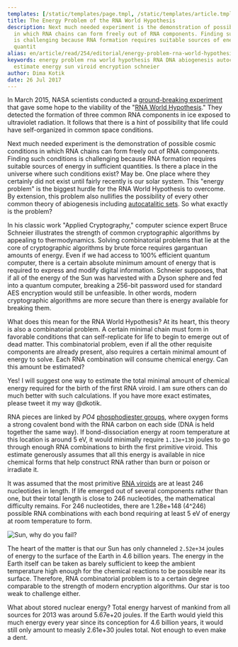 ```yaml
---
templates: [/static/templates/page.tmpl, /static/templates/article.tmpl]
title: The Energy Problem of the RNA World Hypothesis
description: Next much needed experiment is the demonstration of possible cosmic conditions
  in which RNA chains can form freely out of RNA components. Finding such conditions
  is challenging because RNA formation requires suitable sources of energy in sufficient
  quantit
alias: en/article/read/254/editorial/energy-problem-rna-world-hypothesis.html
keywords: energy problem rna world hypothesis RNA DNA abiogenesis autocatalitic sets
  estimate energy sun viroid encryption schneier
author: Dima Kotik
date: 26 Jul 2017
---
```

In March 2015, NASA scientists conducted a [ground-breaking experiment](https://www.nasa.gov/content/nasa-ames-reproduces-the-building-blocks-of-life-in-laboratory) that gave some hope to the viability of the "[RNA World Hypothesis](https://en.wikipedia.org/wiki/RNA_world)." They detected the formation of three common RNA components in ice exposed to ultraviolet radiation. It follows that there is a hint of possibility that life could have self-organized in common space conditions.

Next much needed experiment is the demonstration of possible cosmic conditions in which RNA chains can form freely out of RNA components. Finding such conditions is challenging because RNA formation requires suitable sources of energy in sufficient quantities. Is there a place in the universe where such conditions exist? May be. One place where they certainly did not exist until fairly recently is our solar system. This "energy problem" is the biggest hurdle for the RNA World Hypothesis to overcome. By extension, this problem also nullifies the possibility of every other common theory of abiogenesis including [autocatalitic sets](https://en.wikipedia.org/wiki/Autocatalytic_set). So what exactly is the problem?

In his classic work "Applied Cryptography," computer science expert Bruce Schneier illustrates the strength of common cryptographic algorithms by appealing to thermodynamics. Solving combinatorial problems that lie at the core of cryptographic algorithms by brute force requires gargantuan amounts of energy. Even if we had access to 100% efficient quantum computer, there is a certain absolute minimum amount of energy that is required to express and modify digital information. Schneier supposes, that if all of the energy of the Sun was harvested with a Dyson sphere and fed into a quantum computer, breaking a 256-bit password used for standard AES encryption would still be unfeasible. In other words, modern cryptographic algorithms are more secure than there is energy available for breaking them.

What does this mean for the RNA World Hypothesis? At its heart, this theory is also a combinatorial problem. A certain minimal chain must form in favorable conditions that can self-replicate for life to begin to emerge out of dead matter. This combinatorial problem, even if all the other requisite components are already present, also requires a certain minimal amount of energy to solve. Each RNA combination will consume chemical energy. Can this amount be estimated?

Yes! I will suggest one way to estimate the total minimal amount of chemical energy required for the birth of the first RNA viroid. I am sure others can do much better with such calculations. If you have more exact estimates, please tweet it my way @dkotik.

RNA pieces are linked by *PO4* [phosphodiester groups](https://en.wikipedia.org/wiki/Phosphodiester_bond), where oxygen forms a strong covalent bond with the RNA carbon on each side (DNA is held together the same way). If bond-dissociation energy at room temperature at this location is around 5 eV, it would minimally require `1.13e+130` joules to go through enough RNA combinations to birth the first primitive viroid. This estimate generously assumes that all this energy is available in nice chemical forms that help construct RNA rather than burn or poison or irradiate it.

It was assumed that the most primitive [RNA viroids](https://en.wikipedia.org/wiki/Viroid) are at least 246 nucleotides in length. If life emerged out of several components rather than one, but their total length is close to 246 nucleotides, the mathematical difficulty remains. For 246 nucleotides, there are 1.28e+148 (4^246) possible RNA combinations with each bond requiring at least 5 eV of energy at room temperature to form.

![Sun, why do you fail?](sun.jpg)

The heart of the matter is that our Sun has only channeled `2.52e+34` joules of energy to the surface of the Earth in 4.6 billion years. The energy in the Earth itself can be taken as barely sufficient to keep the ambient temperature high enough for the chemical reactions to be possible near its surface. Therefore, RNA combinatorial problem is to a certain degree comparable to the strength of modern encryption algorithms. Our star is too weak to challenge either.

<aside>What about stored nuclear energy? Total energy harvest of mankind from all sources for 2013 was around 5.67e+20 joules. If the Earth would yield this much energy every year since its conception for 4.6 billion years, it would still only amount to measly 2.61e+30 joules total. Not enough to even make a dent.</aside>
